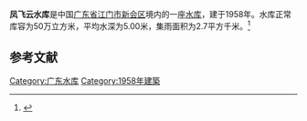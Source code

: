 {{Infobox Reservoir 
|name = 凤飞云水库
|nickname = 
|image = 
|image_caption = 
|map = 
|map_caption = 
|pushpin_map = 
|pushpin_map_caption = 
|code = 
|class = 
|location_of_reservoir = [[广东省|广东省]][[江门市|江门市]][[新会区|新会区]]
|location_of_dam = 
|inflow = 
|outflow = 
|catchment_area = 2.7
|reservoir_area = 
|mean_depth = 5.00
|maximum_depth = 
|flood_level = 
|normal_water_level = 
|dead_water_level = 
|water_quality = 
|island = 
|maximum_storage_capacity = 
|normal_storage_capacity = 50万
|dead_storage_capacity = 
|type_of_dam = 
|elevation_of_dam = 
|height_of_dam = 
|length_of_dam = 
|width_of_dam = 
|installed_capacity = 
|irrigated_area =
|start = 
|complete = 1958年
|cost = 
|emigrate = 
|latd = 
|latm = 
|lats = 
|latNS = 
|longd = 
|longm = 
|longs = 
|longEW = 
|website = 
|footnotes = 
}}
'''凤飞云水库'''是中国[[广东省|广东省]][[江门市|江门市]][[新会区|新会区]]境内的一座[[水库|水库]]，建于1958年。水库正常库容为50万立方米，平均水深为5.00米，集雨面积为2.7平方千米。<ref>{{cite web|url=http://brim.ihb.ac.cn/12/CN/12.asp|title=中国大中型水库基本特征数据库|work=中国生物多样性信息系统内陆水体生物学分部|deadurl=yes|archiveurl=https://web.archive.org/web/20120402061833/http://brim.ihb.ac.cn/12/CN/12.asp|archivedate=2012-04-02|accessdate=2012-03-28}}</ref>
== 参考文献 ==
{{Reflist}}

{{广东小作品}}

[[Category:广东水库|Category:广东水库]]
[[Category:1958年建築|Category:1958年建築]]